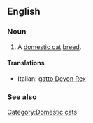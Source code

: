 ==English==

===Noun===
{{en-noun|sg=[[Devon Rex]]}}

# A [[domestic cat]] [[breed]].

====Translations====
{{top}}
*Italian: [[gatto Devon Rex]]
{{mid}}

{{bottom}}

===See also===
{{Wikipedia|Devon Rex}}
{{commonscat|Devon Rex}}

[[Category:Domestic cats]]